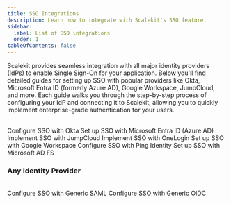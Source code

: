 ```yaml
---
title: SSO Integrations
description: Learn how to integrate with Scalekit's SSO feature.
sidebar:
  label: List of SSO integrations
  order: 1
tableOfContents: false
---
```


Scalekit provides seamless integration with all major identity providers (IdPs) to enable Single Sign-On for your application. Below you'll find detailed guides for setting up SSO with popular providers like Okta, Microsoft Entra ID (formerly Azure AD), Google Workspace, JumpCloud, and more. Each guide walks you through the step-by-step process of configuring your IdP and connecting it to Scalekit, allowing you to quickly implement enterprise-grade authentication for your users.

<br />


<CardGrid>
  <LinkCard title="Okta" href="/guides/integrations/sso-integrations/okta-saml">
    Configure SSO with Okta
  </LinkCard>
  <LinkCard title="Microsoft Entra ID" href="/guides/integrations/sso-integrations/azure-ad-saml">
    Set up SSO with Microsoft Entra ID (Azure AD)
  </LinkCard>
  <LinkCard title="JumpCloud" href="/guides/integrations/sso-integrations/jumpcloud-saml">
    Implement SSO with JumpCloud
  </LinkCard>
  <LinkCard title="OneLogin" href="/guides/integrations/sso-integrations/onelogin-saml">
    Implement SSO with OneLogin
  </LinkCard>
  <LinkCard title="Google Workspace" href="/guides/integrations/sso-integrations/google-saml">
    Set up SSO with Google Workspace
  </LinkCard>
  <LinkCard title="Ping Identity" href="/guides/integrations/sso-integrations/pingidentity-saml">
    Configure SSO with Ping Identity
  </LinkCard>
  <LinkCard title="Microsoft AD FS" href="/guides/integrations/sso-integrations/microsoft-ad-fs">
    Set up SSO with Microsoft AD FS
  </LinkCard>
</CardGrid>

### Any Identity Provider

<br />

<CardGrid>
  <LinkCard title="Generic SAML" href="/guides/integrations/sso-integrations/generic-saml">
    Configure SSO with Generic SAML
  </LinkCard>
  <LinkCard title="Generic OIDC" href="/guides/integrations/sso-integrations/generic-oidc">
    Configure SSO with Generic OIDC
  </LinkCard>
</CardGrid>
